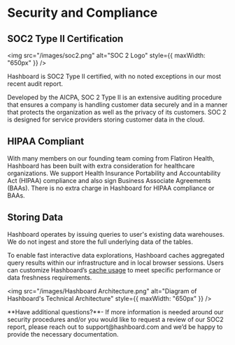
# Security and Compliance

## SOC2 Type II Certification

<img
  src="/images/soc2.png"
  alt="SOC 2 Logo"
  style={{ maxWidth: "650px" }}
/>

Hashboard is SOC2 Type II certified, with no noted exceptions in our most recent audit report. 

Developed by the AICPA, SOC 2 Type II is an extensive auditing procedure that ensures a company is handling customer data securely and in a manner that protects the organization as well as the privacy of its customers. SOC 2 is designed for service providers storing customer data in the cloud.

## HIPAA Compliant

With many members on our founding team coming from Flatiron Health, Hashboard has been built with extra consideration for healthcare organizations. We support Health Insurance Portability and Accountability Act (HIPAA) compliance and also sign Business Associate Agreements (BAAs). There is no extra charge in Hashboard for HIPAA compliance or BAAs.

## Storing Data

Hashboard operates by issuing queries to user's existing data warehouses. We do not ingest and store the full underlying data of the tables.

To enable fast interactive data explorations, Hashboard caches aggregated query results within our infrastructure and in local browser sessions. Users can customize Hashboard’s [cache usage](https://docs.hashboard.com/docs/data-modeling/caching) to meet specific performance or data freshness requirements.

<img
  src="/images/Hashboard Architecture.png"
  alt="Diagram of Hashboard's Technical Architecture"
  style={{ maxWidth: "650px" }}
/>

<Callout type="info">
  **Have additional questions?**- If more information is needed around our security procedures and/or you would like to request a review of our SOC2 report, please reach out to support@hashboard.com and we’d be happy to provide the necessary documentation.
</Callout>

